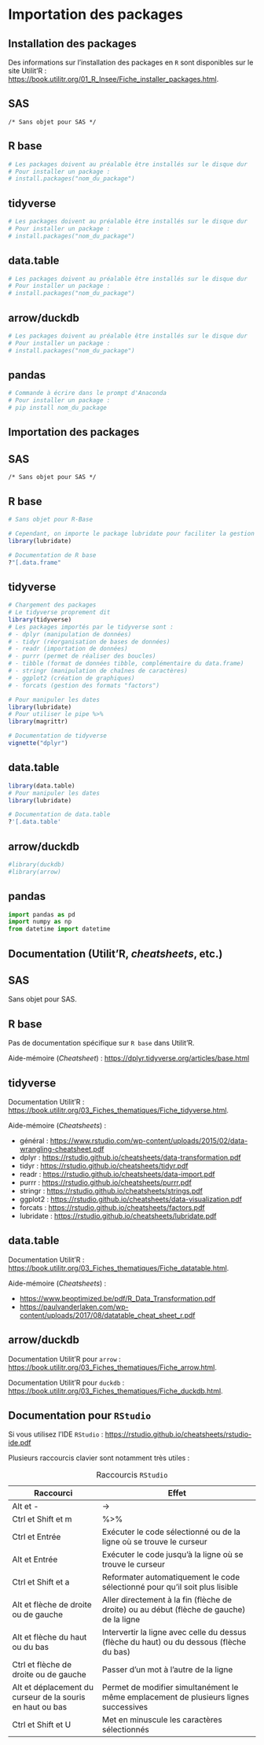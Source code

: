 # Importation des packages

## Installation des packages

Des informations sur l'installation des packages en `R` sont disponibles sur le site Utilit'R : <https://book.utilitr.org/01_R_Insee/Fiche_installer_packages.html>.

::: {.panel-tabset group="language"}
## SAS {.unnumbered .unlisted}

``` sas
/* Sans objet pour SAS */
```

## R base {.unnumbered .unlisted}

```r
# Les packages doivent au préalable être installés sur le disque dur
# Pour installer un package :
# install.packages("nom_du_package")
```

## tidyverse {.unnumbered .unlisted}

```r
# Les packages doivent au préalable être installés sur le disque dur
# Pour installer un package :
# install.packages("nom_du_package")
```

## data.table {.unnumbered .unlisted}

```r
# Les packages doivent au préalable être installés sur le disque dur
# Pour installer un package :
# install.packages("nom_du_package")
```

## arrow/duckdb {.unnumbered .unlisted}

```r
# Les packages doivent au préalable être installés sur le disque dur
# Pour installer un package :
# install.packages("nom_du_package")
```

## pandas {.unnumbered .unlisted}

```python
# Commande à écrire dans le prompt d'Anaconda
# Pour installer un package :
# pip install nom_du_package
```
:::

## Importation des packages

::: {.panel-tabset group="language"}
## SAS {.unnumbered .unlisted}

``` sas
/* Sans objet pour SAS */
```

## R base {.unnumbered .unlisted}

```r
# Sans objet pour R-Base

# Cependant, on importe le package lubridate pour faciliter la gestion des dates
library(lubridate)

# Documentation de R base
?"[.data.frame"
```

## tidyverse {.unnumbered .unlisted}

```r
# Chargement des packages
# Le tidyverse proprement dit
library(tidyverse)
# Les packages importés par le tidyverse sont :
# - dplyr (manipulation de données)
# - tidyr (réorganisation de bases de données)
# - readr (importation de données)
# - purrr (permet de réaliser des boucles)
# - tibble (format de données tibble, complémentaire du data.frame)
# - stringr (manipulation de chaînes de caractères)
# - ggplot2 (création de graphiques)
# - forcats (gestion des formats "factors")

# Pour manipuler les dates
library(lubridate)
# Pour utiliser le pipe %>%
library(magrittr)

# Documentation de tidyverse
vignette("dplyr")
```

## data.table {.unnumbered .unlisted}

```r
library(data.table)
# Pour manipuler les dates
library(lubridate)

# Documentation de data.table
?'[.data.table'
```

## arrow/duckdb {.unnumbered .unlisted}

```r
#library(duckdb)
#library(arrow)
```

## pandas {.unnumbered .unlisted}

```python
import pandas as pd
import numpy as np
from datetime import datetime
```
:::

## Documentation (Utilit'R, *cheatsheets*, etc.)

::: {.panel-tabset group="language"}
## SAS {.unnumbered .unlisted}

Sans objet pour SAS.

## R base {.unnumbered .unlisted}

Pas de documentation spécifique sur `R base` dans Utilit'R.

Aide-mémoire (*Cheatsheet*) : <https://dplyr.tidyverse.org/articles/base.html>

## tidyverse {.unnumbered .unlisted}

Documentation Utilit'R : <https://book.utilitr.org/03_Fiches_thematiques/Fiche_tidyverse.html>.

Aide-mémoire (*Cheatsheets*) :

-   général : <https://www.rstudio.com/wp-content/uploads/2015/02/data-wrangling-cheatsheet.pdf>
-   dplyr : <https://rstudio.github.io/cheatsheets/data-transformation.pdf>
-   tidyr : <https://rstudio.github.io/cheatsheets/tidyr.pdf>
-   readr : <https://rstudio.github.io/cheatsheets/data-import.pdf>
-   purrr : <https://rstudio.github.io/cheatsheets/purrr.pdf>
-   stringr : <https://rstudio.github.io/cheatsheets/strings.pdf>
-   ggplot2 : <https://rstudio.github.io/cheatsheets/data-visualization.pdf>
-   forcats : <https://rstudio.github.io/cheatsheets/factors.pdf>
-   lubridate : <https://rstudio.github.io/cheatsheets/lubridate.pdf>

## data.table {.unnumbered .unlisted}

Documentation Utilit'R : <https://book.utilitr.org/03_Fiches_thematiques/Fiche_datatable.html>.

Aide-mémoire (*Cheatsheets*) :

-   <https://www.beoptimized.be/pdf/R_Data_Transformation.pdf>
-   <https://paulvanderlaken.com/wp-content/uploads/2017/08/datatable_cheat_sheet_r.pdf>

## arrow/duckdb {.unnumbered .unlisted}

Documentation Utilit'R pour `arrow` : <https://book.utilitr.org/03_Fiches_thematiques/Fiche_arrow.html>.

Documentation Utilit'R pour `duckdb` : <https://book.utilitr.org/03_Fiches_thematiques/Fiche_duckdb.html>.
:::

## Documentation pour `RStudio`

Si vous utilisez l'IDE `RStudio` : <https://rstudio.github.io/cheatsheets/rstudio-ide.pdf>

Plusieurs raccourcis clavier sont notamment très utiles :

| Raccourci                                                 | Effet                                                                                    |
|--------------------------|----------------------------------------------|
| Alt et -                                                  | -\>                                                                                      |
| Ctrl et Shift et m                                        | %\>%                                                                                     |
| Ctrl et Entrée                                            | Exécuter le code sélectionné ou de la ligne où se trouve le curseur                      |
| Alt et Entrée                                             | Exécuter le code jusqu'à la ligne où se trouve le curseur                                |
| Ctrl et Shift et a                                        | Reformater automatiquement le code sélectionné pour qu'il soit plus lisible              |
| Alt et flèche de droite ou de gauche                      | Aller directement à la fin (flèche de droite) ou au début (flèche de gauche) de la ligne |
| Alt et flèche du haut ou du bas                           | Intervertir la ligne avec celle du dessus (flèche du haut) ou du dessous (flèche du bas) |
| Ctrl et flèche de droite ou de gauche                     | Passer d'un mot à l'autre de la ligne                                                    |
| Alt et déplacement du curseur de la souris en haut ou bas | Permet de modifier simultanément le même emplacement de plusieurs lignes successives     |
| Ctrl et Shift et U                                        | Met en minuscule les caractères sélectionnés                                             |

: Raccourcis `RStudio`
